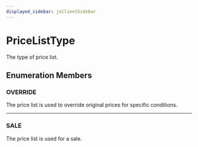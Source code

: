 ```yaml
---
displayed_sidebar: jsClientSidebar
---
```



# PriceListType

The type of price list.

## Enumeration Members

### OVERRIDE

The price list is used to override original prices for specific conditions.

___

### SALE

The price list is used for a sale.
